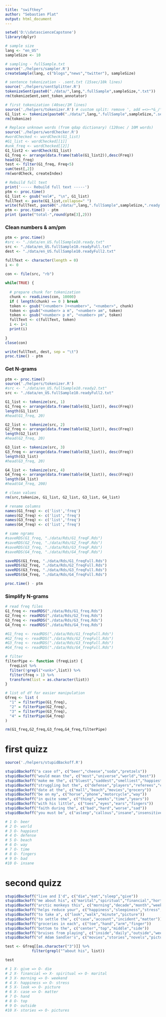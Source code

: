 ```yaml
---
title: "swiftkey"
author: "Sebastien Plat"
output: html_document
---
```


```r
setwd('D:\\datascienceCapstone')
library(dplyr)

# sample size
lang <- "en_US"
sampleSize <- 10

# sampling - fullSample.txt
source('./helpers/sampler.R')
createSample(lang, c("blogs","news","twitter"), sampleSize)

# sentence tokenization - .sent.txt (15sec/10k lines)
source('./helpers/sentSplitter.R')
tokenizeSent(paste0("./data/",lang,".fullSample",sampleSize,".txt"))
rm(tokenizeSent,sent_token_annotator)

# first tokenization (40sec/1M lines)
source('./helpers/tokenizer.R') # custom split: remove ', add =<>~*&_/\ plus numbers
G1_list <- tokenize(paste0("./data/",lang,".fullSample",sampleSize,".sent.txt"), 1, TRUE)
rm(tokenize)

# Replace unknown words (from qdap dictionary) (120sec / 10M words)
source('./helpers/wordChecker.R')
#wordChecked <- wordCheck(G1_list)
#G1_list <- wordChecked[[1]]
#unk_freq <- wordChecked[[2]]
G1_list2 <- wordCheck(G1_list)
G1_freq <- arrange(data.frame(table(G1_list2)),desc(Freq))
head(G1_freq)
test <- filter(G1_freq, Freq<5)
sum(test[,2])
rm(wordCheck, createIndex)

# Rebuild full text
print('----- Rebuild full text -----')
ptm <- proc.time()
G1_list <- gsub("eol#", "\n", G1_list)
fullText <- paste(G1_list,collapse=" ")
write(fullText, paste0("./data/",lang,".fullSample",sampleSize,".ready.txt"), sep = "\t")
ptm <- proc.time() - ptm
print (paste("total-",round(ptm[3],2)))
```


### Clean numbers & am/pm

```r
ptm <- proc.time()
#src <- "./data/en_US.fullSample10.ready.txt"
src <- "./data/en_US.fullSample10.readyFull.txt"
dest <- "./data/en_US.fullSample10.readyFull2.txt"

fullText <- character(length = 0)
i <- 0
  
con <- file(src, "rb")

while(TRUE) {
    
  # prepare chunk for tokenization
  chunk <- readLines(con, 10000)
  if ( length(chunk) == 0 ) break
  token <- gsub("(<number> )+<number>", "<number>", chunk)
  token <- gsub("<number> a m", "<number> am", token)
  token <- gsub("<number> p m", "<number> pm", token)
  fullText <- c(fullText, token)
  i <- i+1
  print(i)
  
}
close(con)

write(fullText, dest, sep = "\t")
proc.time() - ptm
```

### Get N-grams

```r
ptm <- proc.time()
source('./helpers/tokenizer.R')
#src <- "./data/en_US.fullSample10.ready2.txt"
src <- "./data/en_US.fullSample10.readyFull2.txt"

G1_list <- tokenize(src, 1)
G1_freq <- arrange(data.frame(table(G1_list)), desc(Freq))
length(G1_list)
#head(G1_freq, 20)

G2_list <- tokenize(src, 2)
G2_freq <- arrange(data.frame(table(G2_list)), desc(Freq))
length(G2_list)
#head(G2_freq, 20)

G3_list <- tokenize(src, 3)
G3_freq <- arrange(data.frame(table(G3_list)), desc(Freq))
length(G3_list)
#head(G3_freq, 20)

G4_list <- tokenize(src, 4)
G4_freq <- arrange(data.frame(table(G4_list)), desc(Freq))
length(G4_list)
#head(G4_freq, 200)

# clean values
rm(src,tokenize, G1_list, G2_list, G3_list, G4_list)

# rename columns
names(G1_freq) <- c('list','freq')
names(G2_freq) <- c('list','freq')
names(G3_freq) <- c('list','freq')
names(G4_freq) <- c('list','freq')

# same ngrams
#saveRDS(G1_freq, "./data/Rds/G1_freqF.Rds")
#saveRDS(G2_freq, "./data/Rds/G2_freqF.Rds")
#saveRDS(G3_freq, "./data/Rds/G3_freqF.Rds")
#saveRDS(G4_freq, "./data/Rds/G4_freqF.Rds")

saveRDS(G1_freq, "./data/Rds/G1_freqFull.Rds")
saveRDS(G2_freq, "./data/Rds/G2_freqFull.Rds")
saveRDS(G3_freq, "./data/Rds/G3_freqFull.Rds")
saveRDS(G4_freq, "./data/Rds/G4_freqFull.Rds")

proc.time() - ptm
```

### Simplify N-grams

```r

# read freq files
G1_freq <- readRDS("./data/Rds/G1_freq.Rds")
G2_freq <- readRDS("./data/Rds/G2_freq.Rds")
G3_freq <- readRDS("./data/Rds/G3_freq.Rds")
G4_freq <- readRDS("./data/Rds/G4_freq.Rds")

#G1_freq <- readRDS("./data/Rds/G1_freqFull.Rds")
#G2_freq <- readRDS("./data/Rds/G2_freqFull.Rds")
#G3_freq <- readRDS("./data/Rds/G3_freqFull.Rds")
#G4_freq <- readRDS("./data/Rds/G4_freqFull.Rds")

# filter 
filterPipe <- function (freqList) {
  freqList %>% 
  filter(!grepl("<unk>",list)) %>% 
  filter(freq > 1) %>% 
  transform(list = as.character(list))
} 

# list of df for easier manipulation
Gfreq <- list (
  "1" = filterPipe(G1_freq),
  "2" = filterPipe(G2_freq),
  "3" = filterPipe(G3_freq),
  "4" = filterPipe(G4_freq)
)

rm(G1_freq,G2_freq,G3_freq,G4_freq,filterPipe)
```

# first quizz

```r
source('./helpers/stupidBackoff.R')

stupidBackoff("a case of", c("beer","cheese","soda","pretzels")) 
stupidBackoff("would mean the", c("most","universe","world","best"))
stupidBackoff("make me the", c("bluest","saddest","smelliest","happiest"))
stupidBackoff("struggling but the", c("defense","players","referees","crowd"))
stupidBackoff("date at the", c("mall","beach","movies","grocery"))
stupidBackoff("be on my", c("horse","phone","motorcycle","way"))
stupidBackoff("in quite some", c("thing","weeks","time","years"))
stupidBackoff("with his little", c("toes","eyes","ears","fingers"))
stupidBackoff("faith during the", c("bad","hard","worse","sad"))
stupidBackoff("you must be", c("asleep","callous","insane","insensitive"))

# 1 O- beer
# 2 O- world
# 3 O- happiest
# 4 O- defense
# 5 O- beach
# 6 O- way
# 7 O- time
# 8 O- fingers
# 9 O- bad
#10 O- insane

```


# second quizz

```r

stupidBackoff("live and I'd", c("die","eat","sleep","give")) 
stupidBackoff("me about his", c("marital","spiritual","financial","horticultural"))
stupidBackoff("arctic monkeys this", c("morning","decade","month","weekend"))
stupidBackoff("helps reduce your", c("happiness","sleepiness","stress","hunger"))
stupidBackoff("to take a", c("look","walk","minute","picture"))
stupidBackoff("to settle the", c("case","account","incident","matter"))
stupidBackoff("groceries in each", c("toe","hand","arm","finger"))
stupidBackoff("bottom to the", c("center","top","middle","side"))
stupidBackoff("bruises from playing", c("inside","daily","outside","weekly"))
stupidBackoff("of Adam Sandler's", c("movies","stories","novels","pictures"))

test <- Gfreq[[as.character("3")]] %>% 
            filter(grepl("^about his", list))

test

# 1 X- give => O- die
# 2 X- financial => X- spiritual => O- marital
# 3 X- morning => O- weekend
# 4 X- happiness => O- stress
# 5 X- look => O- picture
# 6 X- case => O- matter
# 7 O- hand
# 8 O- top
# 9 O- outside
#10 X- stories => O- pictures

```